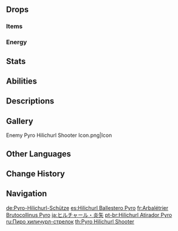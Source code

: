 {{Enemy Infobox
|image    = Enemy Pyro Hilichurl Shooter.png
|family   = Hilichurls
|type     = Common Enemies
|group    = Hilichurl Shooters
|dmgtype  = Pyro
|weakpoint = yes
}}
{{Enemy Intro}}

==Drops==
===Items===
{{Drops Table|type=Hilichurl Shooters}}

===Energy===
{{Energy Drops
|hp1   = 60
|p1    = 1
|hp2   = 0
|p2    = 1
}}

==Stats==
{{Enemy Stats|hp_ratio=.8|atk_ratio=1.35|hp_type=1}}

==Abilities==
{{Enemy Attacks
|name_1 = Fire Arrow
|file_1 = Pyro Hilichurl Shooter Aimed Shot
|desc_1 = Charges as Pyro energy accumulates on their arrowhead, before firing an arrow at the player, dealing '''100% ATK''' as {{Color|Pyro DMG}}.
* '''Multishot:''' Some Hilichurl Shooters, mostly those in the [[Spiral Abyss]], [[Domains]], or overworld events/challenges, are capable of firing five arrows at a time, covering a ~45 degree arc in front of them.
|caption_1 = Normal
|file_1_2 = Pyro Hilichurl Shooter Aimed Shot Enhanced
|caption_1_2 = Multishot

|name_2 = Burning Damage Immunity
|desc_2 = The Pyro Hilichurl Shooter is immune to damage dealt by the [[Burning]] Elemental Reaction (but not the reaction itself) and damage from burning [[grass]].
}}

==Descriptions==
{{Description|The primitive wandering inhabitants of Teyvat's wildernesses.<br>These archers wield simple crossbows, and their arrowheads are coated with a thin layer of flammable material that can set their targets on fire. El Musk of the previous generation believed that this is an innovation by brighter hilichurls who wished to cook their game after hunting it.|[[Archive]]}}

==Gallery==
<gallery>
Enemy Pyro Hilichurl Shooter Icon.png|Icon
</gallery>

==Other Languages==
{{Other Languages
|en      = Pyro Hilichurl Shooter
|zhs     = 火箭丘丘人
|zhs_rm  = Huǒ Jiàn Qiūqiū-rén
|zht     = 火箭丘丘人
|zht_rm  = Huǒ Jiàn Qiūqiū-rén
|zh_tl   = Fire Arrow Hilichurl
|ja      = ヒルチャール・炎矢
|ja_rm   = Hiruchaaru - Enshi{{Assumed}}
|ja_tl   = Hilichurl - Flame Arrow
|ko      = 츄츄 화염 궁수
|ko_tl   = Hilichurl Flame Archer
|es      = Hilichurl Ballestero Pyro
|es_tl   = Pyro Hilichurl Crossbowman
|fr      = Arbalétrier Brutocollinus Pyro
|fr_tl   = Pyro {{Lex|Hilichurl Shooter|fr}}
|ru      = Пиро хиличурл-стрелок
|ru_tl   = Pyro Hilichurl Shooter
|th      = Pyro Hilichurl Shooter
|vi      = Hilichurl Hỏa Tiễn
|vi_tl   = Pyro Arrow Hilichurl
|de      = Pyro-Hilichurl-Schütze
|de_tl   = Pyro Hilichurl Marksman
|id      = Pyro Hilichurl Shooter
|pt      = Hilichurl Atirador Pyro
|pt_tl   = 
|tr      = Nişancı Ateş Dağ Yabanisi
|tr_tl   = {{Lex|Pyro|tr}} {{Lex|Hilichurl Shooter|tr}}
|it      = Hilichurl balestriere di Pyro
|it_tl   = 
}}

==Change History==
{{Change History|1.0}}

==Navigation==
{{Enemy Navbox|type=Common}}

[[de:Pyro-Hilichurl-Schütze]]
[[es:Hilichurl Ballestero Pyro]]
[[fr:Arbalétrier Brutocollinus Pyro]]
[[ja:ヒルチャール・炎矢]]
[[pt-br:Hilichurl Atirador Pyro]]
[[ru:Пиро хиличурл-стрелок]]
[[th:Pyro Hilichurl Shooter]]